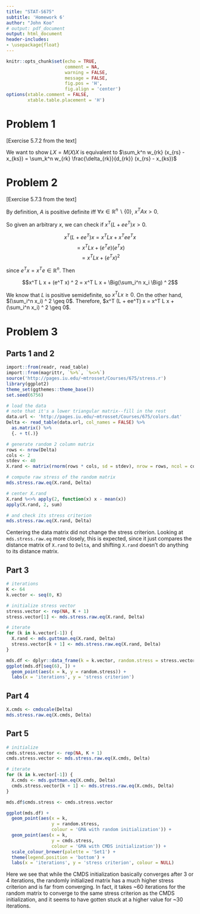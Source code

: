 ```yaml
---
title: "STAT-S675"
subtitle: 'Homework 6'
author: "John Koo"
# output: pdf_document
output: html_document
header-includes:
- \usepackage{float}
---
```


```r
knitr::opts_chunk$set(echo = TRUE, 
                      comment = NA, 
                      warning = FALSE, 
                      message = FALSE, 
                      fig.pos = 'H', 
                      fig.align = 'center')
options(xtable.comment = FALSE, 
        xtable.table.placement = 'H')
```

# Problem 1

[Exercise 5.7.2 from the text]

We want to show $LX = M(X) X$ is equivalent to 
$\sum_k^n w_{rk} (x_{rs} - x_{ks}) = 
\sum_k^n w_{rk} \frac{\delta_{rk}}{d_{rk}} (x_{rs} - x_{ks})$

# Problem 2

[Exercise 5.7.3 from the text]

By definition, $A$ is positive definite iff 
$\forall x \in \mathbb{R}^n \backslash \{0\}$, $x^T A x > 0$. 

So given an arbitrary $x$, we can check if $x^T (L + ee^T) x > 0$. 

$$x^T (L + ee^T) x = x^T L x + x^T ee^T x$$
$$= x^T L x + (e^T e) (e^T x)$$
$$= x^T L x + (e^T x) ^ 2$$ 

since $e^T x = x^T e \in \mathbb{R}^n$. Then

$$x^T L x + (e^T x) ^ 2 = x^T L x + \Big(\sum_i^n x_i \Big) ^ 2$$

We know that $L$ is positive semidefinite, so $x^T L x \geq 0$. On the other 
hand, $(\sum_i^n x_i) ^ 2 \geq 0$. Therefore, 
$x^T (L + ee^T) x = x^T L x + (\sum_i^n x_i) ^ 2 \geq 0$. 

# Problem 3

## Parts 1 and 2

```r
import::from(readr, read_table)
import::from(magrittr, `%>%`, `%<>%`)
source('http://pages.iu.edu/~mtrosset/Courses/675/stress.r')
library(ggplot2)
theme_set(ggthemes::theme_base())
set.seed(6756)

# load the data
# note that it's a lower triangular matrix--fill in the rest
data.url <- 'http://pages.iu.edu/~mtrosset/Courses/675/colors.dat'
Delta <- read_table(data.url, col_names = FALSE) %>% 
  as.matrix() %>% 
  {. + t(.)}

# generate random 2 column matrix
rows <- nrow(Delta)
cols <- 2
stdev <- 40
X.rand <- matrix(rnorm(rows * cols, sd = stdev), nrow = rows, ncol = cols)

# compute raw stress of the random matrix
mds.stress.raw.eq(X.rand, Delta)

# center X.rand
X.rand %<>% apply(2, function(x) x - mean(x))
apply(X.rand, 2, sum)

# and check its stress criterion
mds.stress.raw.eq(X.rand, Delta)
```

Centering the data matrix did not change the stress criterion. Looking at 
`mds.stress.raw.eq` more closely, this is expected, since it just compares the 
distance matrix of `X.rand` to `Delta`, and shifting `X.rand` doesn't do 
anything to its distance matrix. 

## Part 3

```r
# iterations
K <- 64
k.vector <- seq(0, K)

# initialize stress vector
stress.vector <- rep(NA, K + 1)
stress.vector[1] <- mds.stress.raw.eq(X.rand, Delta)

# iterate
for (k in k.vector[-1]) {
  X.rand <- mds.guttman.eq(X.rand, Delta)
  stress.vector[k + 1] <- mds.stress.raw.eq(X.rand, Delta)
}

mds.df <- dplyr::data_frame(k = k.vector, random.stress = stress.vector)
ggplot(mds.df[seq(6), ]) + 
  geom_point(aes(x = k, y = random.stress)) + 
  labs(x = 'iterations', y = 'stress criterion')
```

## Part 4

```r
X.cmds <- cmdscale(Delta)
mds.stress.raw.eq(X.cmds, Delta)
```

## Part 5

```r
# initialize
cmds.stress.vector <- rep(NA, K + 1)
cmds.stress.vector <- mds.stress.raw.eq(X.cmds, Delta)

# iterate
for (k in k.vector[-1]) {
  X.cmds <- mds.guttman.eq(X.cmds, Delta)
  cmds.stress.vector[k + 1] <- mds.stress.raw.eq(X.cmds, Delta)
}

mds.df$cmds.stress <- cmds.stress.vector

ggplot(mds.df) + 
  geom_point(aes(x = k, 
                 y = random.stress, 
                 colour = 'GMA with random initialization')) + 
  geom_point(aes(x = k, 
                 y = cmds.stress, 
                 colour = 'GMA with CMDS initialization')) + 
  scale_colour_brewer(palette = 'Set1') + 
  theme(legend.position = 'bottom') + 
  labs(x = 'iterations', y = 'stress criterion', colour = NULL)
```

Here we see that while the CMDS initialization basically converges after 
3 or 4 iterations, the randomly initialized matrix has a much higher stress
criterion and is far from converging. In fact, it takes ~60 iterations for the 
random matrix to converge to the same stress criterion as the CMDS 
initialization, and it seems to have gotten stuck at a higher value for ~30 
iterations. 